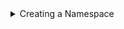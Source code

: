 
<details>
<summary>Creating a Namespace</summary>
<Tabs>
<TabItem value="go" label="Go">

```go
package main

import (
	"context"
	"log"

	"github.com/opentdf/platform/protocol/go/policy/namespaces"
	"github.com/opentdf/platform/sdk"
)

func main() {

	platformEndpoint := "http://localhost:8080"

	// Create a new client
	client, err := sdk.New(
		platformEndpoint,
		sdk.WithClientCredentials("opentdf", "secret", nil),
	)

	if err != nil {
		log.Fatal(err)
	}

	// Create Namesapce
	namespace := &namespaces.CreateNamespaceRequest{
		Name: "opentdf.io",
	}

	_, err = client.Namespaces.CreateNamespace(context.Background(), namespace)
	if err != nil {
		log.Fatal(err)
	}
}
```

</TabItem>
<TabItem value="java" label="Java">

```java
package io.opentdf.platform;
import io.opentdf.platform.sdk.*;

import java.util.concurrent.ExecutionException;

import io.opentdf.platform.policy.namespaces.*;

public class CreateNamespace {
    public static void main(String[] args) throws ExecutionException, InterruptedException{

        String clientId = "opentdf";
        String clientSecret = "secret";
        String platformEndpoint = "http://localhost:8080";

        SDKBuilder builder = new SDKBuilder();
        SDK sdk = builder.platformEndpoint(platformEndpoint)
                .clientSecret(clientId, clientSecret).useInsecurePlaintextConnection(true)
                .build();

        CreateNamespaceRequest request = CreateNamespaceRequest.newBuilder().setName("mynamespace.com").build();

        CreateNamespaceResponse resp = sdk.getServices().namespaces().createNamespace(request).get();

        System.out.println(resp.getNamespace().getName());
        
    }
}
```

</TabItem>
<TabItem value="js" label="Javascript">

```javascript
```

</TabItem>
</Tabs>
</details>